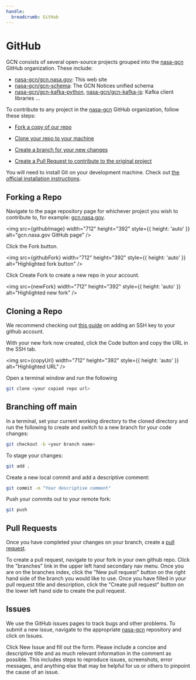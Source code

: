 ```yaml
---
handle:
  breadcrumb: GitHub
---
```



# GitHub

GCN consists of several open-source projects grouped into the [nasa-gcn](https://github.com/nasa-gcn) GitHub organization. These include:

* [nasa-gcn/gcn.nasa.gov](https://github.com/nasa-gcn/gcn.nasa.gov): This web site
* [nasa-gcn/gcn-schema](https://github.com/nasa-gcn/gcn.nasa.gov): The GCN Notices unified schema
* [nasa-gcn/gcn-kafka-python](https://github.com/nasa-gcn/gcn-kafka-python), [nasa-gcn/gcn-kafka-js](https://github.com/nasa-gcn/gcn-kafka-js): Kafka client libraries
...

To contribute to any project in the [nasa-gcn](https://github.com/nasa-gcn) GitHub organization, follow these steps:

- [Fork a copy of our repo](#forking-a-repo)

- [Clone your repo to your machine](#cloning-a-repo)

- [Create a branch for your new changes](#branching-off-main)

- [Create a Pull Request to contribute to the original project](#pull-requests)

You will need to install Git on your development machine. Check out [the official installation instructions](https://git-scm.com/book/en/v2/Getting-Started-Installing-Git).

## Forking a Repo

Navigate to the page repository page for whichever project you wish to contribute to, for example: [gcn.nasa.gov](https://github.com/nasa-gcn/gcn.nasa.gov).

<img
  src={githubImage}
  width="712"
  height="392"
  style={{ height: 'auto' }}
  alt="gcn.nasa.gov GitHub page"
/>

Click the Fork button.

<img
  src={githubFork}
  width="712"
  height="392"
  style={{ height: 'auto' }}
  alt="Highlighted fork button"
/>

Click Create Fork to create a new repo in your account.

<img
  src={newFork}
  width="712"
  height="392"
  style={{ height: 'auto' }}
  alt="Highlighted new fork"
/>

## Cloning a Repo

We recommend checking out [this guide](https://docs.github.com/en/authentication/connecting-to-github-with-ssh/adding-a-new-ssh-key-to-your-github-account) on adding an SSH key to your github account.

With your new fork now created, click the Code button and copy the URL in the SSH tab.

<img
  src={copyUrl}
  width="712"
  height="392"
  style={{ height: 'auto' }}
  alt="Highlighted URL"
/>

Open a terminal window and run the following

```sh
git clone <your copied repo url>
```

## Branching off main

In a terminal, set your current working directory to the cloned directory and run the following to create and switch to a new branch for your code changes:

```sh
git checkout -b <your branch name>
```

To stage your changes:

```sh
git add .
```

Create a new local commit and add a descriptive comment:

```sh
git commit -m "Your descriptive comment"
```

Push your commits out to your remote fork:

```sh
git push
```

## Pull Requests

Once you have completed your changes on your branch, create a [pull request](https://github.com/nasa-gcn/gcn.nasa.gov/pulls).

To create a pull request, navigate to your fork in your own github repo. Click the "branches" link in the upper left hand secondary nav menu. Once you are on the branches index, click the "New pull request" button on the right hand side of the branch you would like to use. Once you have filled in your pull request title and description, click the "Create pull request" button on the lower left hand side to create the pull request.

## Issues

We use the GitHub issues pages to track bugs and other problems. To submit a new issue, navigate to the appropriate [nasa-gcn](https://github.com/nasa-gcn/) repository and click on Issues.

Click New Issue and fill out the form. Please include a concise and descriptive title and as much relevant information in the comment as possible. This includes steps to reproduce issues, screenshots, error messages, and anything else that may be helpful for us or others to pinpoint the cause of an issue.

